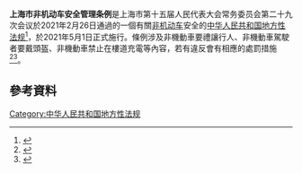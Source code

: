 '''上海市非机动车安全管理条例'''是上海市第十五届人民代表大会常务委员会第二十九次会议於2021年2月26日通過的一個有關[[非机动车|非机动车]]安全的[[中华人民共和国地方性法规|中华人民共和国地方性法规]]<ref>{{cite news |title=上海市非机动车安全管理条例 2021年5月1日起施行 |url=http://sh.people.com.cn/n2/2021/0305/c134768-34606243.html |publisher=上觀新聞}}</ref>，於2021年5月1日正式施行。條例涉及非機動車要禮讓行人、非機動車駕駛者要戴頭盔、非機動車禁止在樓道充電等內容，若有違反會有相應的處罰措施<ref>{{cite news |title=上海最严非机动车新规来了！楼道充电最高罚5万 |url=https://news.sina.com.cn/c/2021-03-29/doc-ikkntian0335336.shtml |publisher=北京日报}}</ref><ref>{{cite news |title=全新修订《上海市非机动车安全管理条例》5月1日起施行 |url=http://sh.people.com.cn/n2/2021/0304/c134768-34604389.html |publisher=上观新闻}}</ref>。

== 參考資料 ==
{{Reflist|2}}

[[Category:中华人民共和国地方性法规|Category:中华人民共和国地方性法规]]